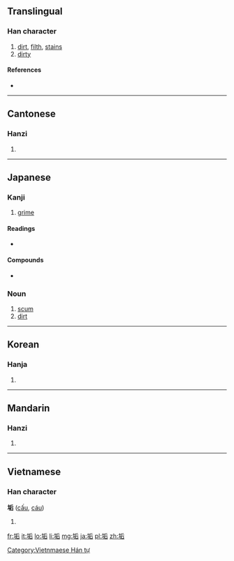 ==Translingual==

===Han character===
{{Han char|rn=32|rad=土|as=06|sn=9|four=4216<sub>1</sub>|canj=土竹一口 (GHMR)|ids=⿰[[土]][[后]]}}

# [[dirt]], [[filth]], [[stain]]s
# [[dirty]]

====References====
* {{Han ref|kx=0228.190|dkj=05058|dj=0464.150|hdz=10440.010|uh=57A2|ud=22434|bh=ABAF|bd=43951}}

----

==Cantonese==

===Hanzi===
{{yue-hanzi|jyut=[[gau3]]|y=gau3}}

# {{defn|lang=yue|sort=土06}}

----

==Japanese==

===Kanji===
{{ja-kanji|grade=uc|rs=土06}}

# [[grime]]

====Readings====
* {{ja-readings|kanon=[[こう]] ([[kō]])|goon=[[く]] ([[ku]])|on=[[きく]] ([[kiku]])|kun=[[あか]] ([[aka]]), [[はじ]] ([[haji]])}}

====Compounds====
* {{ja-r|頭垢|ふけ}}

===Noun===
{{ja-noun|あか}}

# [[scum]]
# [[dirt]]
----

==Korean==

===Hanja===
{{ko-hanja|hangeul=구|rv=gu|mr=ku}}

# {{defn|lang=ko|sort=土06}}

----

==Mandarin==

===Hanzi===
{{cmn-hanzi|pin=[[gòu]] ([[gou4]])|wg=kou<sup>4</sup>}}

# {{defn|lang=cmn|sort=土06}}

----

==Vietnamese==

===Han character===
'''垢''' ([[cấu]], [[cáu]])

# {{defn|lang=vi}}

[[Category:Vietnmaese Hán tự]]

[[fr:垢]]
[[it:垢]]
[[lo:垢]]
[[li:垢]]
[[mg:垢]]
[[ja:垢]]
[[pl:垢]]
[[zh:垢]]